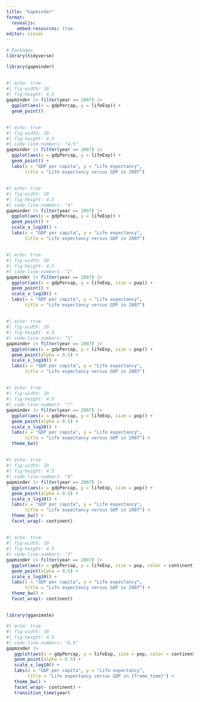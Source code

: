 ```yaml
---
title: "Gapminder"
format: 
  revealjs:
    embed-resources: true
editor: visual
---
```


```r
# Packages
library(tidyverse)
```

```r
library(gapminder)
```

## 

```r
#| echo: true
#| fig-width: 10
#| fig-height: 4.5
gapminder |> filter(year == 2007) |>
  ggplot(aes(x = gdpPercap, y = lifeExp)) +
  geom_point()
```

## 

```r
#| echo: true
#| fig-width: 10
#| fig-height: 4.5
#| code-line-numbers: "4,5"
gapminder |> filter(year == 2007) |>
  ggplot(aes(x = gdpPercap, y = lifeExp)) +
  geom_point() +
  labs(x = "GDP per capita", y = "Life expectancy", 
       title = "Life expectancy versus GDP in 2007")
```

## 

```r
#| echo: true
#| fig-width: 10
#| fig-height: 4.5
#| code-line-numbers: "4"
gapminder |> filter(year == 2007) |>
  ggplot(aes(x = gdpPercap, y = lifeExp)) +
  geom_point() +
  scale_x_log10() + 
  labs(x = "GDP per capita", y = "Life expectancy",
       title = "Life expectancy versus GDP in 2007")
```

## 

```r
#| echo: true
#| fig-width: 10
#| fig-height: 4.5
#| code-line-numbers: "2"
gapminder |> filter(year == 2007) |>
  ggplot(aes(x = gdpPercap, y = lifeExp, size = pop)) +
  geom_point() +
  scale_x_log10() +
  labs(x = "GDP per capita", y = "Life expectancy",
       title = "Life expectancy versus GDP in 2007")

```

## 

```r
#| echo: true
#| fig-width: 10
#| fig-height: 4.5
#| code-line-numbers: "3"
gapminder |> filter(year == 2007) |>
  ggplot(aes(x = gdpPercap, y = lifeExp, size = pop)) +
  geom_point(alpha = 0.5) + 
  scale_x_log10() +
  labs(x = "GDP per capita", y = "Life expectancy",
       title = "Life expectancy versus GDP in 2007")
```

## 

```r
#| echo: true
#| fig-width: 10
#| fig-height: 4.5
#| code-line-numbers: "7"
gapminder |> filter(year == 2007) |>
  ggplot(aes(x = gdpPercap, y = lifeExp, size = pop)) +
  geom_point(alpha = 0.5) + 
  scale_x_log10() +
  labs(x = "GDP per capita", y = "Life expectancy",
       title = "Life expectancy versus GDP in 2007") +
  theme_bw()
```

## 

```r
#| echo: true
#| fig-width: 10
#| fig-height: 4.5
#| code-line-numbers: "8"
gapminder |> filter(year == 2007) |>
  ggplot(aes(x = gdpPercap, y = lifeExp, size = pop)) +
  geom_point(alpha = 0.5) +
  scale_x_log10() +
  labs(x = "GDP per capita", y = "Life expectancy",
       title = "Life expectancy versus GDP in 2007") +
  theme_bw() + 
  facet_wrap(~ continent)
```

## 

```r
#| echo: true
#| fig-width: 10
#| fig-height: 4.5
#| code-line-numbers: "2"
gapminder |> filter(year == 2007) |>
  ggplot(aes(x = gdpPercap, y = lifeExp, size = pop, color = continent)) +
  geom_point(alpha = 0.5) +
  scale_x_log10() +
  labs(x = "GDP per capita", y = "Life expectancy",
       title = "Life expectancy versus GDP in 2007") +
  theme_bw() + 
  facet_wrap(~ continent)
```

## 

```r
library(gganimate)
```

```r
#| echo: true
#| fig-width: 10
#| fig-height: 4.5
#| code-line-numbers: "6,9"
gapminder |>
   ggplot(aes(x = gdpPercap, y = lifeExp, size = pop, color = continent)) +
   geom_point(alpha = 0.5) +
   scale_x_log10() +
   labs(x = "GDP per capita", y = "Life expectancy",
        title = "Life expectancy versus GDP in {frame_time}") +
   theme_bw() + 
   facet_wrap(~ continent) + 
   transition_time(year)
```
